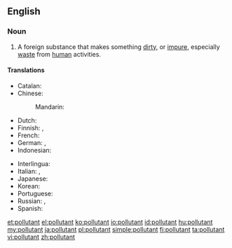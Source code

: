 ==English==
{{wikipedia}}

===Noun===
{{en-noun}}

# A foreign substance that makes something [[dirty]], or [[impure]], especially [[waste]] from [[human]] activities.

====Translations====
{{trans-top|something that pollutes}}
* Catalan: {{t-|ca|contaminant|m}}
* Chinese: 
*: Mandarin: {{t|cmn|污染物|tr=wūrǎnwù|sc=Hani}}
* Dutch: {{t-|nl|vervuiler|m}}
* Finnish: {{t+|fi|saaste}}, {{t-|fi|epäpuhtaus}}
* French: {{t+|fr|polluant|m}}
* German: {{t-|de|Schadstoff|m}}, {{t-|de|umweltgefährlicher Stoff|m}}
* Indonesian: {{t+|id|polutan}}
{{trans-mid}}
* Interlingua: {{t-|ia|polluente}}
* Italian: {{t-|it|[[sostanza]] [[inquinante]]|f}}, {{t+|it|inquinante|m}}
* Japanese: {{t-|ja|汚染物質|tr=[[おせんぶっしつ]], osen-busshitsu|sc=Jpan}}
* Korean: {{t-|ko|오염물질|tr=oyum-muljil|sc=Kore}}
* Portuguese: {{t-|pt|poluente|m}}
* Russian: {{t+|ru|загрязнитель|m|tr=zagrjaznítelʹ|sc=Cyrl}}, {{t-|ru|[[загрязнять|загрязняющее]] [[вещество]]|n|tr=zagrjaznjájuščeje veščestvó|sc=Cyrl}}
* Spanish: {{t-|es|contaminante|m}}
{{trans-bottom}}

[[et:pollutant]]
[[el:pollutant]]
[[ko:pollutant]]
[[io:pollutant]]
[[id:pollutant]]
[[hu:pollutant]]
[[my:pollutant]]
[[ja:pollutant]]
[[pl:pollutant]]
[[simple:pollutant]]
[[fi:pollutant]]
[[ta:pollutant]]
[[vi:pollutant]]
[[zh:pollutant]]